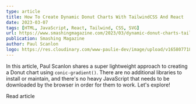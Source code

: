 ```yaml
---
type: article
title: How To Create Dynamic Donut Charts With TailwindCSS And React
date: 2023-03-07
tags: [HTML, JavaScript, React, Tailwind, CSS, SVG]
url: https://www.smashingmagazine.com/2023/03/dynamic-donut-charts-tailwind-css-react/
publication: Smashing Magazine
author: Paul Scanlon
logo: https://res.cloudinary.com/www-paulie-dev/image/upload/v1658077182/paulie.dev/Logos/smashing-magazine-logo_rhvh4j.png
---
```


In this article, Paul Scanlon shares a super lightweight approach to creating a Donut chart using `conic-gradient()`.
There are no additional libraries to install or maintain, and there's no heavy JavaScript that needs to be downloaded by
the browser in order for them to work. Let's explore!

<MarkdownCtaLink href="https://www.smashingmagazine.com/2023/03/dynamic-donut-charts-tailwind-css-react/">
  Read article
</MarkdownCtaLink>
